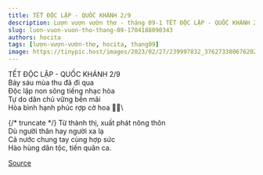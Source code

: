 ```yaml
---
title: TẾT ĐỘC LẬP - QUỐC KHÁNH 2/9
description: Lượn vượn vườn thơ - tháng 09-1 TẾT ĐỘC LẬP - QUỐC KHÁNH 2/9 Bảy sáu mùa thu đã đi qua
slug: luon-vuon-vuon-tho-thang-09-1704188090343
authors: hocita
tags: [lượn-vượn-vườn-thơ, hocita, thang09]
image: https://tinypic.host/images/2023/02/27/239997832_376273380676202_8575786283217091010_n.th.jpg
---
```


TẾT ĐỘC LẬP - QUỐC KHÁNH 2/9\
Bảy sáu mùa thu đã đi qua\
Độc lập non sông tiếng nhạc hòa\
Tự do dân chủ vững bền mãi\
Hòa bình hạnh phúc rợp cờ hoa 🍂🍂\

{/* truncate */}
Từ thành thị, xuất phát nông thôn\
Dù người thân hay người xa lạ\
Cả nước chung tay cùng hợp sức\
Hào hùng dân tộc, tiến quân ca.

[Source](https://www.facebook.com/ape.poem/posts/pfbid02ev3dYBfTSGXFjxJn7jUtyUg5aiaLwjxeZMWBwqgdz8Nw9NW8AwUBPeaYyvgnnMKul)
